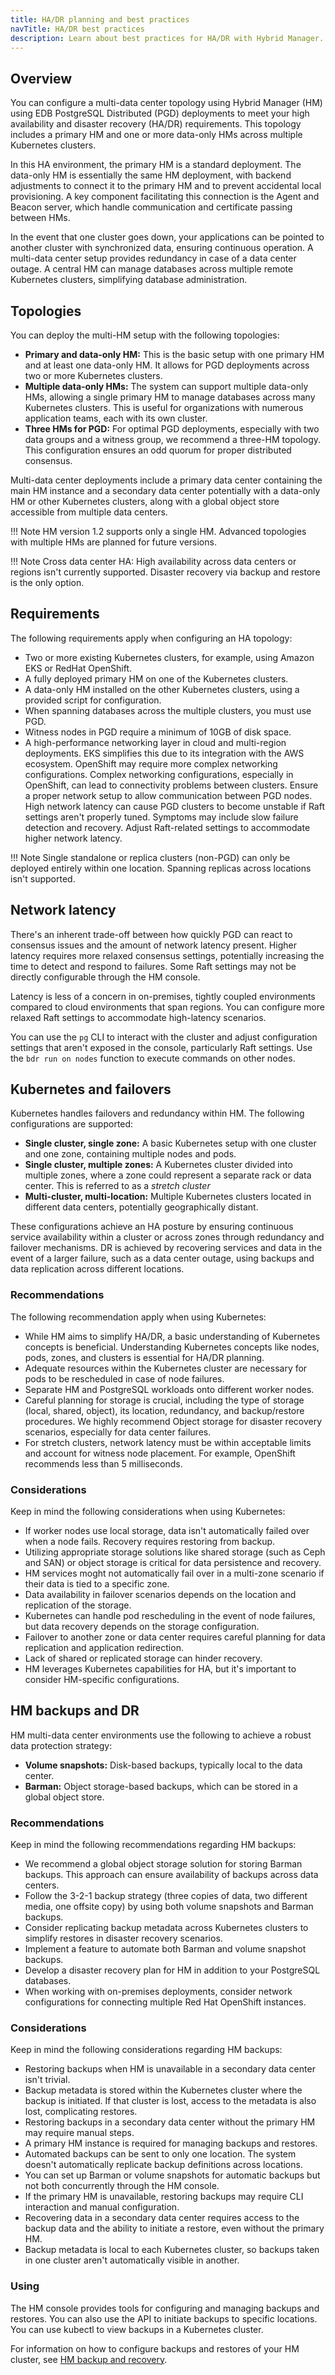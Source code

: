 ```yaml
---
title: HA/DR planning and best practices
navTitle: HA/DR best practices
description: Learn about best practices for HA/DR with Hybrid Manager.
---
```


## Overview

You can configure a multi-data center topology using Hybrid Manager (HM) using EDB PostgreSQL Distributed (PGD) deployments to meet your high availability and disaster recovery (HA/DR) requirements. This topology includes a primary HM and one or more data-only HMs across multiple Kubernetes clusters.

In this HA environment, the primary HM is a standard deployment. The data-only HM is essentially the same HM deployment, with backend adjustments to connect it to the primary HM and to prevent accidental local provisioning. A key component facilitating this connection is the Agent and Beacon server, which handle communication and certificate passing between HMs.

In the event that one cluster goes down, your applications can be pointed to another cluster with synchronized data, ensuring continuous operation. A multi-data center setup provides redundancy in case of a data center outage.  A central HM can manage databases across multiple remote Kubernetes clusters, simplifying database administration.

## Topologies

You can deploy the multi-HM setup with the following topologies:

-   **Primary and data-only HM:** This is the basic setup with one primary HM and at least one data-only HM. It allows for PGD deployments across two or more Kubernetes clusters.
-   **Multiple data-only HMs:** The system can support multiple data-only HMs, allowing a single primary HM to manage databases across many Kubernetes clusters. This is useful for organizations with numerous application teams, each with its own cluster.
-   **Three HMs for PGD:** For optimal PGD deployments, especially with two data groups and a witness group, we recommend a three-HM topology. This configuration ensures an odd quorum for proper distributed consensus.

Multi-data center deployments include a primary data center containing the main HM instance and a secondary data center potentially with a data-only HM or other Kubernetes clusters, along with a global object store accessible from multiple data centers.

!!! Note
    HM version 1.2 supports only a single HM. Advanced topologies with multiple HMs are planned for future versions.   

!!! Note
    Cross data center HA: High availability across data centers or regions isn't currently supported. Disaster recovery via backup and restore is the only option.

## Requirements

The following requirements apply when configuring an HA topology:

-   Two or more existing Kubernetes clusters, for example, using Amazon EKS or RedHat OpenShift.  
-   A fully deployed primary HM on one of the Kubernetes clusters.  
-   A data-only HM installed on the other Kubernetes clusters, using a provided script for configuration.
-   When spanning databases across the multiple clusters, you must use PGD.
-   Witness nodes in PGD require a minimum of 10GB of disk space.
-   A high-performance networking layer in cloud and multi-region deployments. EKS simplifies this due to its integration with the AWS ecosystem. OpenShift may require more complex networking configurations. Complex networking configurations, especially in OpenShift, can lead to connectivity problems between clusters. Ensure a proper network setup to allow communication between PGD nodes. High network latency can cause PGD clusters to become unstable if Raft settings aren't properly tuned. Symptoms may include slow failure detection and recovery. Adjust Raft-related settings to accommodate higher network latency.

!!! Note
    Single standalone or replica clusters (non-PGD) can only be deployed entirely within one location. Spanning replicas across locations isn't supported.

## Network latency

There's an inherent trade-off between how quickly PGD can react to consensus issues and the amount of network latency present. Higher latency requires more relaxed consensus settings, potentially increasing the time to detect and respond to failures. Some Raft settings may not be directly configurable through the HM console.

Latency is less of a concern in on-premises, tightly coupled environments compared to cloud environments that span regions. You can configure more relaxed Raft settings to accommodate high-latency scenarios.

You can use the `pg` CLI to interact with the cluster and adjust configuration settings that aren't exposed in the console,  particularly Raft settings. Use the `bdr run on nodes` function to execute commands on other nodes.

## Kubernetes and failovers

Kubernetes handles failovers and redundancy within HM. The following configurations are supported:

-   **Single cluster, single zone:** A basic Kubernetes setup with one cluster and one zone, containing multiple nodes and pods.
-   **Single cluster, multiple zones:** A Kubernetes cluster divided into multiple zones, where a zone could represent a separate rack or data center. This is referred to as a *stretch cluster*
-   **Multi-cluster, multi-location:** Multiple Kubernetes clusters located in different data centers, potentially geographically distant.

These configurations achieve an HA posture by ensuring continuous service availability within a cluster or across zones through redundancy and failover mechanisms. DR is achieved by recovering services and data in the event of a larger failure, such as a data center outage, using backups and data replication across different locations.

### Recommendations

The following recommendation apply when using Kubernetes:

-   While HM aims to simplify HA/DR, a basic understanding of Kubernetes concepts is beneficial. Understanding Kubernetes concepts like nodes, pods, zones, and clusters is essential for HA/DR planning.
-   Adequate resources within the Kubernetes cluster are necessary for pods to be rescheduled in case of node failures.
-   Separate HM and PostgreSQL workloads onto different worker nodes.
-   Careful planning for storage is crucial, including the type of storage (local, shared, object), its location, redundancy, and backup/restore procedures. We highly recommend Object storage for disaster recovery scenarios, especially for data center failures.
-   For stretch clusters, network latency must be within acceptable limits and account for witness node placement. For example, OpenShift recommends less than 5 milliseconds.

### Considerations

Keep in mind the following considerations when using Kubernetes:

-   If worker nodes use local storage, data isn't automatically failed over when a node fails. Recovery requires restoring from backup.
-   Utilizing appropriate storage solutions like shared storage (such as Ceph and SAN) or object storage is critical for data persistence and recovery.
-   HM services moght not automatically fail over in a multi-zone scenario if their data is tied to a specific zone.  
-   Data availability in failover scenarios depends on the location and replication of the storage.
-   Kubernetes can handle pod rescheduling in the event of node failures, but data recovery depends on the storage configuration.  
-   Failover to another zone or data center requires careful planning for data replication and application redirection.  
-   Lack of shared or replicated storage can hinder recovery.  
-   HM leverages Kubernetes capabilities for HA, but it's important to consider HM-specific configurations.  

## HM backups and DR

HM multi-data center environments use the following to achieve a robust data protection strategy:

-   **Volume snapshots:** Disk-based backups, typically local to the data center.
-   **Barman:** Object storage-based backups, which can be stored in a global object store.  

### Recommendations

Keep in mind the following recommendations regarding HM backups:

-   We recommend a global object storage solution for storing Barman backups. This approach can ensure availability of backups across data centers.
-   Follow the 3-2-1 backup strategy (three copies of data, two different media, one offsite copy) by using both volume snapshots and Barman backups.
-   Consider replicating backup metadata across Kubernetes clusters to simplify restores in disaster recovery scenarios.
-   Implement a feature to automate both Barman and volume snapshot backups.
-   Develop a disaster recovery plan for HM in addition to your PostgreSQL databases.
-   When working with on-premises deployments, consider network configurations for connecting multiple Red Hat OpenShift instances.

### Considerations

Keep in mind the following considerations regarding HM backups:

-   Restoring backups when HM is unavailable in a secondary data center isn't trivial.
-   Backup metadata is stored within the Kubernetes cluster where the backup is initiated. If that cluster is lost, access to the metadata is also lost, complicating restores.  
-   Restoring backups in a secondary data center without the primary HM may require manual steps.
-   A primary HM instance is required for managing backups and restores.
-   Automated backups can be sent to only one location. The system doesn't automatically replicate backup definitions across locations.
-   You can set up Barman or volume snapshots for automatic backups but not both concurrently through the HM console.
-   If the primary HM is unavailable, restoring backups may require CLI interaction and manual configuration.
-   Recovering data in a secondary data center requires access to the backup data and the ability to initiate a restore, even without the primary HM.
-   Backup metadata is local to each Kubernetes cluster, so backups taken in one cluster aren't automatically visible in another.

### Using

The HM console provides tools for configuring and managing backups and restores.  You can also use the API to initiate backups to specific locations. You can use kubectl to view backups in a Kubernetes cluster.

For information on how to configure backups and restores of your HM cluster, see [HM backup and recovery](hadr_recovery.mdx).
